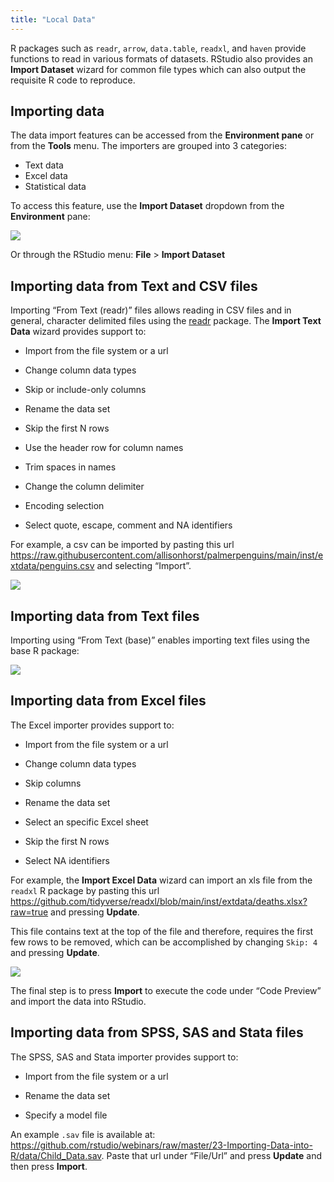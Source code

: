 ```yaml
---
title: "Local Data"
---
```


R packages such as `readr`, `arrow`, `data.table`, `readxl`, and `haven` provide functions to read in various formats of datasets. RStudio also provides an **Import Dataset** wizard for common file types which can also output the requisite R code to reproduce.

## Importing data

The data import features can be accessed from the **Environment pane** or from the **Tools** menu. The importers are grouped into 3 categories: 

- Text data 
- Excel data 
- Statistical data 

To access this feature, use the **Import Dataset** dropdown from the **Environment** pane:

![](images/import-dataset.png){fig-alt="A screenshot of the Import Dataset dropdown."}

Or through the RStudio menu: **File** \> **Import Dataset**

## Importing data from Text and CSV files

Importing "From Text (readr)" files allows reading in CSV files and in general, character delimited files using the [readr](https://readr.tidyverse.org/) package. The **Import Text Data** wizard provides support to:

-   Import from the file system or a url

-   Change column data types

-   Skip or include-only columns

-   Rename the data set

-   Skip the first N rows

-   Use the header row for column names

-   Trim spaces in names

-   Change the column delimiter

-   Encoding selection

-   Select quote, escape, comment and NA identifiers

For example, a csv can be imported by pasting this url <https://raw.githubusercontent.com/allisonhorst/palmerpenguins/main/inst/extdata/penguins.csv> and selecting "Import".


![](images/import-readr.png){fig-alt="A screenshot of the import Text Data popup."}

## Importing data from Text files

Importing using "From Text (base)" enables importing text files using the base R package:

![](images/import-base.png){fig-alt="A screenshot of the base Import Dataset wizard."}

## Importing data from Excel files

The Excel importer provides support to:

-   Import from the file system or a url

-   Change column data types

-   Skip columns

-   Rename the data set

-   Select an specific Excel sheet

-   Skip the first N rows

-   Select NA identifiers

For example, the **Import Excel Data** wizard can import an xls file from the `readxl` R package by pasting this url <https://github.com/tidyverse/readxl/blob/main/inst/extdata/deaths.xlsx?raw=true> and pressing **Update**.

::: {.callout-tip}
This file contains text at the top of the file and therefore, requires the first few rows to be removed, which can be accomplished by changing `Skip: 4` and pressing **Update**.
:::

![](images/import-excel.png){fig-alt="A screenshot of the Import Excel Data popup wizard."}

The final step is to press **Import** to execute the code under "Code Preview" and import the data into RStudio.

## Importing data from SPSS, SAS and Stata files

The SPSS, SAS and Stata importer provides support to:

-   Import from the file system or a url

-   Rename the data set

-   Specify a model file

An example `.sav` file is available at: <https://github.com/rstudio/webinars/raw/master/23-Importing-Data-into-R/data/Child_Data.sav>. Paste that url under "File/Url" and press **Update** and then press **Import**.
